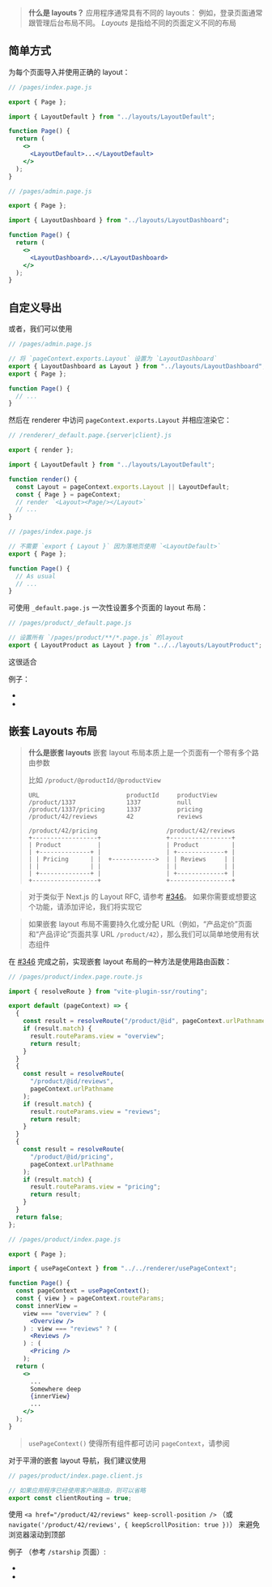 
> **什么是 layouts？**
> 应用程序通常具有不同的 layouts：
> 例如，登录页面通常跟管理后台布局不同。
> _Layouts_ 是指给不同的页面定义不同的布局

## 简单方式

为每个页面导入并使用正确的 layout：

```jsx
// /pages/index.page.js

export { Page };

import { LayoutDefault } from "../layouts/LayoutDefault";

function Page() {
  return (
    <>
      <LayoutDefault>...</LayoutDefault>
    </>
  );
}
```

```jsx
// /pages/admin.page.js

export { Page };

import { LayoutDashboard } from "../layouts/LayoutDashboard";

function Page() {
  return (
    <>
      <LayoutDashboard>...</LayoutDashboard>
    </>
  );
}
```

## 自定义导出

或者，我们可以使用 <Link href="/exports" text="Custom Export" />

```js
// /pages/admin.page.js

// 将 `pageContext.exports.Layout` 设置为 `LayoutDashboard`
export { LayoutDashboard as Layout } from "../layouts/LayoutDashboard";
export { Page };

function Page() {
  // ...
}
```

然后在 renderer 中访问 `pageContext.exports.Layout` 并相应渲染它：

```js
// /renderer/_default.page.{server|client}.js

export { render };

import { LayoutDefault } from "../layouts/LayoutDefault";

function render() {
  const Layout = pageContext.exports.Layout || LayoutDefault;
  const { Page } = pageContext;
  // render `<Layout><Page/></Layout>`
  // ...
}
```

```js
// /pages/index.page.js

// 不需要 `export { Layout }` 因为落地页使用 `<LayoutDefault>`
export { Page };

function Page() {
  // As usual
  // ...
}
```

可使用 `_default.page.js` 一次性设置多个页面的 layout 布局：

```js
// /pages/product/_default.page.js

// 设置所有 `/pages/product/**/*.page.js` 的layout
export { LayoutProduct as Layout } from "../../layouts/LayoutProduct";
```

这很适合 <Link text="Domain-driven file structure" href='/file-structure#domain-driven' />

例子：

- <RepoLink path='/examples/layouts-react/' />
- <RepoLink path='/examples/layouts-vue/' />

## 嵌套 Layouts 布局

> **什么是嵌套 layouts** 嵌套 layout 布局本质上是一个页面有一个带有多个路由参数
>
> 比如 `/product/@productId/@productView`
>
> ```
> URL                        productId     productView
> /product/1337              1337          null
> /product/1337/pricing      1337          pricing
> /product/42/reviews        42            reviews
> ```
>
> ```
> /product/42/pricing                   /product/42/reviews
> +------------------+                  +-----------------+
> | Product          |                  | Product         |
> | +--------------+ |                  | +-------------+ |
> | | Pricing      | |  +------------>  | | Reviews     | |
> | |              | |                  | |             | |
> | +--------------+ |                  | +-------------+ |
> +------------------+                  +-----------------+
> ```

> 对于类似于 Next.js 的 Layout RFC, 请参考 [#346](https://github.com/brillout/vite-plugin-ssr/issues/346)。
> 如果你需要或想要这个功能，请添加评论，我们将实现它

> 如果嵌套 layout 布局不需要持久化或分配 URL（例如，“产品定价”页面和“产品评论”页面共享 URL `/product/42`），那么我们可以简单地使用有状态组件

在 [#346](https://github.com/brillout/vite-plugin-ssr/issues/346) 完成之前，实现嵌套 layout 布局的一种方法是使用路由函数：

```js
// /pages/product/index.page.route.js

import { resolveRoute } from "vite-plugin-ssr/routing";

export default (pageContext) => {
  {
    const result = resolveRoute("/product/@id", pageContext.urlPathname);
    if (result.match) {
      result.routeParams.view = "overview";
      return result;
    }
  }
  {
    const result = resolveRoute(
      "/product/@id/reviews",
      pageContext.urlPathname
    );
    if (result.match) {
      result.routeParams.view = "reviews";
      return result;
    }
  }
  {
    const result = resolveRoute(
      "/product/@id/pricing",
      pageContext.urlPathname
    );
    if (result.match) {
      result.routeParams.view = "pricing";
      return result;
    }
  }
  return false;
};
```

```jsx
// /pages/product/index.page.js

export { Page };

import { usePageContext } from "../../renderer/usePageContext";

function Page() {
  const pageContext = usePageContext();
  const { view } = pageContext.routeParams;
  const innerView =
    view === "overview" ? (
      <Overview />
    ) : view === "reviews" ? (
      <Reviews />
    ) : (
      <Pricing />
    );
  return (
    <>
      ...
      Somewhere deep
      {innerView}
      ...
    </>
  );
}
```

> `usePageContext()` 使得所有组件都可访问 `pageContext`，请参阅 <Link href="/pageContext-anywhere" noBreadcrumb={true} />

对于平滑的嵌套 layout 导航，我们建议使用 <Link href="/client-routing" noBreadcrumb={true} />

```js
// pages/product/index.page.client.js

// 如果应用程序已经使用客户端路由，则可以省略
export const clientRouting = true;
```

使用 `<a href="/product/42/reviews" keep-scroll-position />` （或 `navigate('/product/42/reviews', { keepScrollPosition: true })`） 来避免浏览器滚动到顶部

例子 （参考 `/starship` 页面）:

- <RepoLink path='/examples/layouts-react/' />
- <RepoLink path='/examples/layouts-vue/' />
